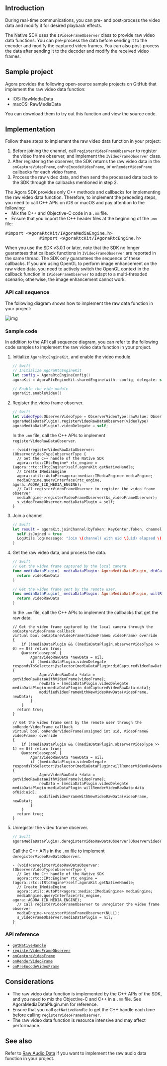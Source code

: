 <PlatformWrapper notAllowed="android">
<PlatformWrapper notAllowed="web">
<PlatformWrapper notAllowed="windows-csharp">
<PlatformWrapper notAllowed="windows-cpp">
<PlatformWrapper notAllowed="unity">
<PlatformWrapper notAllowed="flutter">
<PlatformWrapper notAllowed="electron">
<PlatformWrapper notAllowed="cocos-creator">
<PlatformWrapper notAllowed="cocos-2d-x">
<PlatformWrapper notAllowed="react-native">

## Introduction

During real-time communications, you can pre- and post-process the video data and modify it for desired playback effects.

The Native SDK uses the `IVideoFrameObserver` class to provide raw video data functions. You can pre-process the data before sending it to the encoder and modify the captured video frames. You can also post-process the data after sending it to the decoder and modify the received video frames.

## Sample project

Agora provides the following open-source sample projects on GitHub that implement the raw video data function:

- iOS: <Link to="{{GLOBAL.AGORA_API_EXAMPLES_IOS_BLOB}}/Advanced/RawMediaData/RawMediaData.swift">RawMediaData</Link>
- macOS: <Link to="{{GLOBAL.AGORA_API_EXAMPLES_MACOS_BLOB}}/Advanced/RawMediaData/RawMediaData.swift">RawMediaData</Link>

You can download them to try out this function and view the source code.

## Implementation

Follow these steps to implement the raw video data function in your project:

1. Before joining the channel, call `registerVideoFrameObserver` to register the video frame observer, and implement the `IVideoFrameObserver` class.
2. After registering the observer, the SDK returns the raw video data in the `onCaptureVideoFrame`, `onPreEncodeVideoFrame`, or `onRenderVideoFrame`  callbacks for each video frame.
3. Process the raw video data, and then send the processed data back to the SDK through the callbacks mentioned in step 2.

<div class="alert note">
	The Agora SDK provides only C++ methods and callbacks for implementing the raw video data function. Therefore, to implement the preceding steps, you need to call C++ APIs on iOS or macOS and pay attention to the following:
	<li>Mix the C++ and Objective-C code in a <code>.mm</code> file.</li>
	<li>Ensure that you import the C++ header files at the beginning of the <code>.mm</code> file:
		<pre>#import &lt;AgoraRtcKit/IAgoraMediaEngine.h>
             #import &lt;AgoraRtcKit/IAgoraRtcEngine.h></pre></li>
</div>

<div class="alert note">
When you use the SDK v3.0.1 or later, note that the SDK no longer guarantees that callback functions in <code>IVideoFrameObserver</code> are reported in the same thread. The SDK only guarantees the sequence of these callbacks.
If you are using OpenGL to perform image enhancement on the raw video data, you need to actively switch the OpenGL context in the callback function in <code>IVideoFrameObserver</code> to adapt to a multi-threaded scenario; otherwise, the image enhancement cannot work.
</div>

### API call sequence

The following diagram shows how to implement the raw data function in your project:

![img](https://web-cdn.agora.io/docs-files/1578466906009)

### Sample code

In addition to the API call sequence diagram, you can refer to the following code samples to implement the raw video data function in your project.

1. Initialize `AgoraRtcEngineKit`, and enable the video module.

   ```swift
   // Swift
   // Initialize AgoraRtcEngineKit
   let config = AgoraRtcEngineConfig()
   agoraKit = AgoraRtcEngineKit.sharedEngine(with: config, delegate: self)

   // Enable the vide module
   agoraKit.enableVideo()
   ```

2. Register the video frame observer.

   ```swift
   // Swift
   let videoType:ObserverVideoType = ObserverVideoType(rawValue: ObserverVideoType.captureVideo.rawValue | ObserverVideoType.renderVideo.rawValue | ObserverVideoType.preEncodeVideo.rawValue)
   agoraMediaDataPlugin?.registerVideoRawDataObserver(videoType)
   agoraMediaDataPlugin?.videoDelegate = self;
   ```

   In the `.mm` file, call the C++ APIs to implement `registerVideoRawDataObserver`.

   ```objc
   - (void)registerVideoRawDataObserver:(ObserverVideoType)observerType {
     // Get the C++ handle of the Native SDK
     agora::rtc::IRtcEngine* rtc_engine = (agora::rtc::IRtcEngine*)self.agoraKit.getNativeHandle;
     // Create IMediaEngine
     agora::util::AutoPtr<agora::media::IMediaEngine> mediaEngine;
     mediaEngine.queryInterface(rtc_engine, agora::AGORA_IID_MEDIA_ENGINE);
     // Call registerVideoFrameObserver to register the video frame observer
     mediaEngine->registerVideoFrameObserver(&s_videoFrameObserver);
     s_videoFrameObserver.mediaDataPlugin = self;
   }
   ```

3. Join a channel.

   ```swift
   // Swift
   let result = agoraKit.joinChannel(byToken: KeyCenter.Token, channelId: channelName, info: nil, uid: 0) {[unowned self] (channel, uid, elapsed) -> Void in
     self.isJoined = true
     LogUtils.log(message: "Join \(channel) with uid \(uid) elapsed \(elapsed)ms", level: .info)
   }
   ```

4. Get the raw video data, and process the data.

   ```swift
   // Swift
   // Get the video frame captured by the local camera.
   func mediaDataPlugin(_ mediaDataPlugin: AgoraMediaDataPlugin, didCapturedVideoRawData videoRawData: AgoraVideoRawData) -> AgoraVideoRawData {
     return videoRawData
   }

   // Get the video frame sent by the remote user.
   func mediaDataPlugin(_ mediaDataPlugin: AgoraMediaDataPlugin, willRenderVideoRawData videoRawData: AgoraVideoRawData, ofUid uid: uint) -> AgoraVideoRawData {
     return videoRawData
   }
   ```

   In the `.mm` file, call the C++ APIs to implement the callbacks that get the raw data.

   ```objc
   // Get the video frame captured by the local camera through the onCaptureVideoFrame callback
   virtual bool onCaptureVideoFrame(VideoFrame& videoFrame) override
   {
       if (!mediaDataPlugin && ((mediaDataPlugin.observerVideoType >> 0) == 0)) return true;
       @autoreleasepool {
           AgoraVideoRawData *newData = nil;
           if ([mediaDataPlugin.videoDelegate respondsToSelector:@selector(mediaDataPlugin:didCapturedVideoRawData:)]) {
               AgoraVideoRawData *data = getVideoRawDataWithVideoFrame(videoFrame);
               newData = [mediaDataPlugin.videoDelegate mediaDataPlugin:mediaDataPlugin didCapturedVideoRawData:data];
               modifiedVideoFrameWithNewVideoRawData(videoFrame, newData);
           }
       }
     return true;
   }

   // Get the video frame sent by the remote user through the  onRenderVideoFrame callback
   virtual bool onRenderVideoFrame(unsigned int uid, VideoFrame& videoFrame) override
   {
       if (!mediaDataPlugin && ((mediaDataPlugin.observerVideoType >> 1) == 0)) return true;
       @autoreleasepool {
           AgoraVideoRawData *newData = nil;
           if ([mediaDataPlugin.videoDelegate respondsToSelector:@selector(mediaDataPlugin:willRenderVideoRawData:ofUid:)]) {
               AgoraVideoRawData *data = getVideoRawDataWithVideoFrame(videoFrame);
               newData = [mediaDataPlugin.videoDelegate mediaDataPlugin:mediaDataPlugin willRenderVideoRawData:data ofUid:uid];
               modifiedVideoFrameWithNewVideoRawData(videoFrame, newData);
           }
       }
     return true;
   }
   ```

5. Unregister the video frame observer.

   ```swift
   // Swift
   agoraMediaDataPlugin?.deregisterVideoRawDataObserver(ObserverVideoType(rawValue: 0))
   ```

   Call the C++ APIs in the `.mm` file to implement `deregisterVideoRawDataObserver`.

   ```objc
   - (void)deregisterVideoRawDataObserver:(ObserverVideoType)observerType {
     // Get the C++ handle of the Native SDK
     agora::rtc::IRtcEngine* rtc_engine = (agora::rtc::IRtcEngine*)self.agoraKit.getNativeHandle;
     // Create IMediaEngine
     agora::util::AutoPtr<agora::media::IMediaEngine> mediaEngine;
     mediaEngine.queryInterface(rtc_engine, agora::AGORA_IID_MEDIA_ENGINE);
     // Call registerVideoFrameObserver to unregister the video frame observer
     mediaEngine->registerVideoFrameObserver(NULL);
     s_videoFrameObserver.mediaDataPlugin = nil;
   }
   ```

### API reference

- [`getNativeHandle`](https://api-ref.agora.io/en/video-sdk/macos/3.x/Classes/AgoraRtcEngineKit.html#//api/name/getNativeHandle)
- [`registerVideoFrameObserver`](https://api-ref.agora.io/en/video-sdk/cpp/3.x//classagora_1_1media_1_1_i_media_engine.html#a5eee4dfd1fd46e4a865feba163f3c5de)
- [`onCaptureVideoFrame`](https://api-ref.agora.io/en/video-sdk/cpp/3.x//classagora_1_1media_1_1_i_video_frame_observer.html#a915c673aec879dcc2b08246bb2fcf49a)
- [`onRenderVideoFrame`](https://api-ref.agora.io/en/video-sdk/cpp/3.x//classagora_1_1media_1_1_i_video_frame_observer.html#a966ed2459b6887c52112af638bc27c14)
- [`onPreEncodeVideoFrame`](https://api-ref.agora.io/en/video-sdk/cpp/3.x//classagora_1_1media_1_1_i_video_frame_observer.html#a2be41cdde19fcc0f365d4eb14a963e1c)

## Considerations

- The raw video data function is implemented by the C++ APIs of the SDK, and you need to mix the Objective-C and C++ in a `.mm` file. See <Link to="{{GLOBAL.AGORA_API_EXAMPLES_IOS_COMMON}}/RawDataApi/AgoraMediaDataPlugin.mm">AgoraMediaDataPlugin.mm</Link> for reference.
- Ensure that you call `getNativeHandle` to get the C++ handle each time before calling `registerVideoFrameObserver`.
- The raw video data function is resource intensive and may affect performance.

## See also

Refer to [Raw Audio Data](../advanced-features/raw-audio-data) if you want to implement the raw audio data function in your project.

</PlatformWrapper>
</PlatformWrapper>
</PlatformWrapper>
</PlatformWrapper>
</PlatformWrapper>
</PlatformWrapper>
</PlatformWrapper>
</PlatformWrapper>
</PlatformWrapper>
</PlatformWrapper>